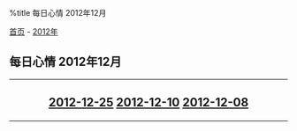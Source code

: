 %title 每日心情 2012年12月

[[../../../index|首页]] - [[../index|2012年]]
==每日心情 2012年12月==
----
<center>
<h2>
[[2012-12-25|2012-12-25]]
[[2012-12-10|2012-12-10]]
[[2012-12-08|2012-12-08]]
</h2>
</center>
----

